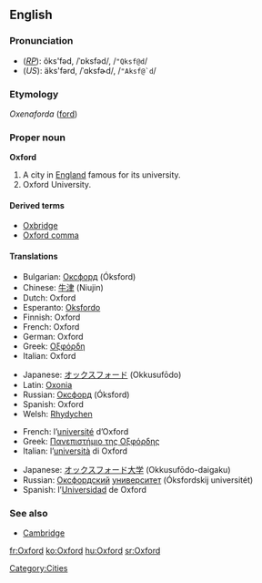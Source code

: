 ==English==

===Pronunciation===
*(''[[RP]]''): ŏks'fəd, /ˈɒksfəd/, /<tt>"Qksf@d</tt>/
*(''US''): äks'fərd, /ˈɑksfɚd/, /<tt>"Aksf@`d</tt>/

===Etymology===
''Oxenaforda'' ([[ford]])

===Proper noun===
'''Oxford'''
{{wikipedia}}

# A city in [[England]] famous for its university.
# Oxford University.

====Derived terms====
*[[Oxbridge]]
*[[Oxford comma]]

====Translations====
{{trans-top|city}}
*Bulgarian: [[Оксфорд]] (Óksford) {{m}}
*Chinese: [[牛津]] (Niujin)
*Dutch: Oxford
*Esperanto: [[Oksfordo]]
*Finnish: Oxford
*French: Oxford
*German: Oxford
*Greek: [[Οξφόρδη]]
*Italian: Oxford
{{trans-mid}}
*Japanese: [[オックスフォード]] (Okkusufōdo)
*Latin: [[Oxonia]]
*Russian: [[Оксфорд]] (Óksford) {{m}}
*Spanish: Oxford
*Welsh: [[Rhydychen]]
{{trans-bottom}}

{{trans-top|university}}
*French: l’[[université]] d’Oxford {{f}}
*Greek: [[Πανεπιστήμιο της Οξφόρδης]]
*Italian: l’[[università]] di Oxford {{f}}
{{trans-mid}}
*Japanese: [[オックスフォード]][[大学]] (Okkusufōdo-daigaku)
*Russian: [[Оксфордский]] [[университет]] (Óksfordskij universitét) {{m}}
*Spanish: l’[[Universidad]] de Oxford {{f}}
{{trans-bottom}}

===See also===
*[[Cambridge]]

[[Category:Cities]]

[[fr:Oxford]]
[[ko:Oxford]]
[[hu:Oxford]]
[[sr:Oxford]]